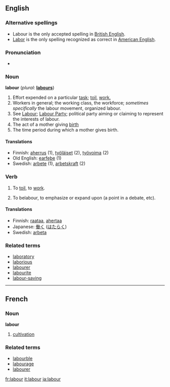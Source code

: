 ==English==

===Alternative spellings===
* Labour is the only accepted spelling in [[Wikipedia:British English|British English]].
* [[labor|Labor]] is the only spelling recognized as correct in [[Wikipedia:American English|American English]].

===Pronunciation===
*{{audio|en-uk-labour.ogg|Audio (UK)}}

===Noun===
'''labour'''  (''plural:'' '''[[labours]]''')

# Effort expended on a particular [[task]]; [[toil]], [[work.]]
# Workers in general; the working class, the workforce; ''sometimes specifically'' the labour movement, organized labour.
# See [[Labour]]; [[Labour Party]]; political party aiming or claiming to represent the interests of labour.
# The act of a mother giving [[birth]]
# The time period during which a mother gives birth.

====Translations====
*Finnish: [[aherrus]] (1), [[työläiset]] (2), [[työvoima]] (2)
*Old English: [[earfeþe]] (1)
*Swedish: [[arbete]] (1), [[arbetskraft]] (2)

===Verb===
{{en-infl-reg-consonant|labour||}}

# {{intransitive}} To [[toil]], to [[work]].
# {{transitive}} To belabour, to emphasize or expand upon (a point in a debate, etc).

====Translations====
*Finnish: [[raataa]], [[ahertaa]]
*Japanese: [[働く]] ([[はたらく]])
*Swedish: [[arbeta]]

===Related terms===
*[[laboratory]]
*[[laborious]]
*[[labourer]]
*[[labourite]]
*[[labour-saving]]

----

==French==
===Noun===
'''labour''' {{m}}
# [[cultivation]]

===Related terms===
*[[labourble]]
*[[labourage]]
*[[labourer]]

[[fr:labour]]
[[it:labour]]
[[ja:labour]]